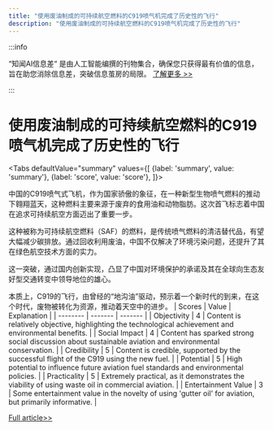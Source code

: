 ```yaml
---
title: "使用废油制成的可持续航空燃料的C919喷气机完成了历史性的飞行"
description: "使用废油制成的可持续航空燃料的C919喷气机完成了历史性的飞行"
---
```



:::info

“知闻AI信息差“ 是由人工智能编撰的刊物集合，确保您只获得最有价值的信息，旨在助您消除信息差，突破信息茧房的局限。  [了解更多 >>](/)

:::

# 使用废油制成的可持续航空燃料的C919喷气机完成了历史性的飞行


<Tabs
	defaultValue="summary"
	values={[
	{label: 'summary', value: 'summary'},
	{label: 'score', value: 'score'},
]}>
<TabItem value="summary">


中国的C919喷气式飞机，作为国家骄傲的象征，在一种新型生物喷气燃料的推动下翱翔蓝天，这种燃料主要来源于废弃的食用油和动物脂肪。这次首飞标志着中国在追求可持续航空方面迈出了重要一步。

这种被称为可持续航空燃料（SAF）的燃料，是传统喷气燃料的清洁替代品，有望大幅减少碳排放。通过回收利用废油，中国不仅解决了环境污染问题，还提升了其在绿色航空技术方面的实力。

这一突破，通过国内创新实现，凸显了中国对环境保护的承诺及其在全球向生态友好型交通转变中领导地位的雄心。

本质上，C919的飞行，由曾经的“地沟油”驱动，预示着一个新时代的到来，在这个时代，废物被转化为资源，推动着天空中的进步。
</TabItem>
<TabItem value="score">
	| Scores     | Value   | Explanation |
	| -------- | ------- | ------- |
	| Objectivity  | 4    | Content is relatively objective, highlighting the technological achievement and environmental benefits.    |
	| Social Impact | 4     | Content has sparked strong social discussion about sustainable aviation and environmental conservation.    |
	| Credibility    | 5    | Content is credible, supported by the successful flight of the C919 using the new fuel.    |
	| Potential    | 5    | High potential to influence future aviation fuel standards and environmental policies.    |
	| Practicality    | 5    | Extremely practical, as it demonstrates the viability of using waste oil in commercial aviation.    |
	| Entertainment Value    | 3    | Some entertainment value in the novelty of using 'gutter oil' for aviation, but primarily informative.    |
</TabItem>
</Tabs>

[Full article>>](https://readhub.cn/topic/8aANHXsnbYu)
